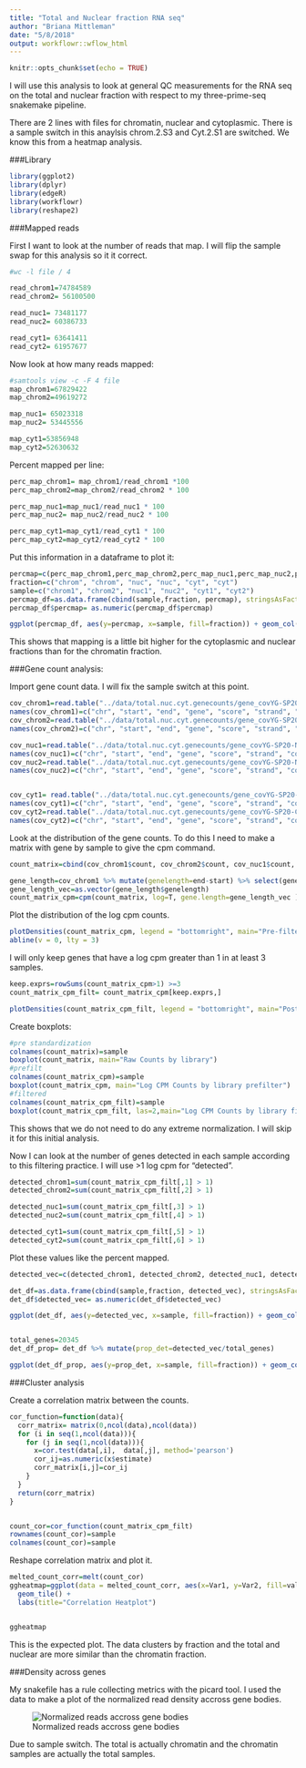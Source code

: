 ```yaml
---
title: "Total and Nuclear fraction RNA seq"
author: "Briana Mittleman"
date: "5/8/2018"
output: workflowr::wflow_html
---
```


```r
knitr::opts_chunk$set(echo = TRUE)
```

I will use this analysis to look at general QC measurements for the RNA seq on the total and nuclear fraction with respect to my three-prime-seq snakemake pipeline.    


There are 2 lines with files for chromatin, nuclear and cytoplasmic. There is a sample switch in this anaylsis chrom.2.S3 and Cyt.2.S1 are switched. We know this from a heatmap analysis.  

###Library  
```r
library(ggplot2)
library(dplyr)
library(edgeR)
library(workflowr)
library(reshape2)

```


###Mapped reads  

First I want to look at the number of reads that map. I will flip the sample swap for this analysis so it it correct.  


```r

#wc -l file / 4

read_chrom1=74784589
read_chrom2= 56100500

read_nuc1= 73481177
read_nuc2= 60386733

read_cyt1= 63641411
read_cyt2= 61957677
```

Now look at how many reads mapped:  
```r
#samtools view -c -F 4 file 
map_chrom1=67829422
map_chrom2=49619272

map_nuc1= 65023318
map_nuc2= 53445556

map_cyt1=53856948
map_cyt2=52630632

```

Percent mapped per line:   
```r
perc_map_chrom1= map_chrom1/read_chrom1 *100
perc_map_chrom2=map_chrom2/read_chrom2 * 100

perc_map_nuc1=map_nuc1/read_nuc1 * 100
perc_map_nuc2= map_nuc2/read_nuc2 * 100

perc_map_cyt1=map_cyt1/read_cyt1 * 100
perc_map_cyt2=map_cyt2/read_cyt2 * 100

```

Put this information in a dataframe to plot it:  
```r
percmap=c(perc_map_chrom1,perc_map_chrom2,perc_map_nuc1,perc_map_nuc2,perc_map_cyt1, perc_map_cyt2)
fraction=c("chrom", "chrom", "nuc", "nuc", "cyt", "cyt")
sample=c("chrom1", "chrom2", "nuc1", "nuc2", "cyt1", "cyt2")
percmap_df=as.data.frame(cbind(sample,fraction, percmap), stringsAsFactors = F)
percmap_df$percmap= as.numeric(percmap_df$percmap)

ggplot(percmap_df, aes(y=percmap, x=sample, fill=fraction)) + geom_col() + scale_y_continuous(limits=c(0,100)) + labs(y="Percent mapped", title="Percent of reads mapped")

```
This shows that mapping is a little bit higher for the cytoplasmic and nuclear fractions than for the chromatin fraction.  

###Gene count analysis:  


Import gene count data. I will fix the sample switch at this point.  

```r
cov_chrom1=read.table("../data/total.nuc.cyt.genecounts/gene_covYG-SP20-Chrom-1_S3_L005_R1_001-genecov.txt", stringsAsFactors = FALSE)
names(cov_chrom1)=c("chr", "start", "end", "gene", "score", "strand", "count" )
cov_chrom2=read.table("../data/total.nuc.cyt.genecounts/gene_covYG-SP20-Cyt-2_S4_L005_R1_001-genecov.txt", stringsAsFactors = FALSE)
names(cov_chrom2)=c("chr", "start", "end", "gene", "score", "strand", "count" )

cov_nuc1=read.table("../data/total.nuc.cyt.genecounts/gene_covYG-SP20-Nuc-1_S2_L005_R1_001-genecov.txt", stringsAsFactors = FALSE)
names(cov_nuc1)=c("chr", "start", "end", "gene", "score", "strand", "count" )
cov_nuc2=read.table("../data/total.nuc.cyt.genecounts/gene_covYG-SP20-Nuc-2_S5_L005_R1_001-genecov.txt", stringsAsFactors = FALSE)
names(cov_nuc2)=c("chr", "start", "end", "gene", "score", "strand", "count" )


cov_cyt1= read.table("../data/total.nuc.cyt.genecounts/gene_covYG-SP20-Cyt-1_S1_L005_R1_001-genecov.txt", stringsAsFactors = FALSE)
names(cov_cyt1)=c("chr", "start", "end", "gene", "score", "strand", "count" )
cov_cyt2=read.table("../data/total.nuc.cyt.genecounts/gene_covYG-SP20-Chrom-2_S6_L005_R1_001-genecov.txt", stringsAsFactors = FALSE)
names(cov_cyt2)=c("chr", "start", "end", "gene", "score", "strand", "count" )

```

Look at the distribution of the gene counts. To do this I need to make a matrix with gene by sample to give the cpm command.  
```r
count_matrix=cbind(cov_chrom1$count, cov_chrom2$count, cov_nuc1$count, cov_nuc2$count, cov_cyt1$count, cov_cyt2$count)

gene_length=cov_chrom1 %>% mutate(genelength=end-start) %>% select(genelength) 
gene_length_vec=as.vector(gene_length$genelength)
count_matrix_cpm=cpm(count_matrix, log=T, gene.length=gene_length_vec )

```

Plot the distribution of the log cpm counts.  

```r
plotDensities(count_matrix_cpm, legend = "bottomright", main="Pre-filtering")
abline(v = 0, lty = 3)

```

I will only keep genes that have a log cpm greater than 1 in at least 3 samples.  

```r
keep.exprs=rowSums(count_matrix_cpm>1) >=3
count_matrix_cpm_filt= count_matrix_cpm[keep.exprs,]

plotDensities(count_matrix_cpm_filt, legend = "bottomright", main="Post-filtering")
```


Create boxplots: 
```r
#pre standardization  
colnames(count_matrix)=sample
boxplot(count_matrix, main="Raw Counts by library")
#prefilt
colnames(count_matrix_cpm)=sample
boxplot(count_matrix_cpm, main="Log CPM Counts by library prefilter")
#filtered
colnames(count_matrix_cpm_filt)=sample
boxplot(count_matrix_cpm_filt, las=2,main="Log CPM Counts by library filtered")
```
This shows that we do not need to do any extreme normalization. I will skip it for this initial analysis.  

Now I can look at the number of genes detected in each sample according to this filtering practice. I will use >1 log cpm for "detected".  

```r
detected_chrom1=sum(count_matrix_cpm_filt[,1] > 1)
detected_chrom2=sum(count_matrix_cpm_filt[,2] > 1)

detected_nuc1=sum(count_matrix_cpm_filt[,3] > 1)
detected_nuc2=sum(count_matrix_cpm_filt[,4] > 1)

detected_cyt1=sum(count_matrix_cpm_filt[,5] > 1)
detected_cyt2=sum(count_matrix_cpm_filt[,6] > 1)
```

Plot these values like the percent mapped.  

```r

detected_vec=c(detected_chrom1, detected_chrom2, detected_nuc1, detected_nuc2, detected_cyt1, detected_cyt2)

det_df=as.data.frame(cbind(sample,fraction, detected_vec), stringsAsFactors = F)
det_df$detected_vec= as.numeric(det_df$detected_vec)

ggplot(det_df, aes(y=detected_vec, x=sample, fill=fraction)) + geom_col() + labs(x="Sample", y="Number of detected genes", title="Number Detected genes >1 log-cpm") + scale_y_continuous(limits=c(0,20345))


total_genes=20345
det_df_prop= det_df %>% mutate(prop_det=detected_vec/total_genes)

ggplot(det_df_prop, aes(y=prop_det, x=sample, fill=fraction)) + geom_col() + labs(x="Sample", y="Proportion detected genes", title="Proportion Detected Genes >1 log-cpm") + scale_y_continuous(limits=c(0,1))


```




###Cluster analysis  

Create a correlation matrix between the counts.   

```r
cor_function=function(data){
  corr_matrix= matrix(0,ncol(data),ncol(data))
  for (i in seq(1,ncol(data))){
    for (j in seq(1,ncol(data))){
      x=cor.test(data[,i],  data[,j], method='pearson')
      cor_ij=as.numeric(x$estimate)
      corr_matrix[i,j]=cor_ij
    }
  }
  return(corr_matrix)
}


count_cor=cor_function(count_matrix_cpm_filt)
rownames(count_cor)=sample
colnames(count_cor)=sample
```

Reshape correlation matrix and plot it.  

```r
melted_count_corr=melt(count_cor)
ggheatmap=ggplot(data = melted_count_corr, aes(x=Var1, y=Var2, fill=value)) +
  geom_tile() +
  labs(title="Correlation Heatplot")


ggheatmap
```

This is the expected plot. The data clusters by fraction and the total and nuclear are more similar than the chromatin fraction.  

###Density across genes  

My snakefile has a rule collecting metrics with the picard tool. I used the data to make a plot of the normalized read density accross gene bodies.  

![Normalized reads accross gene bodies](../data/read.dist.across.gene.rnaseq.png)  

Due to sample switch. The total is actually chromatin and the chromatin samples are actually the total samples.  



